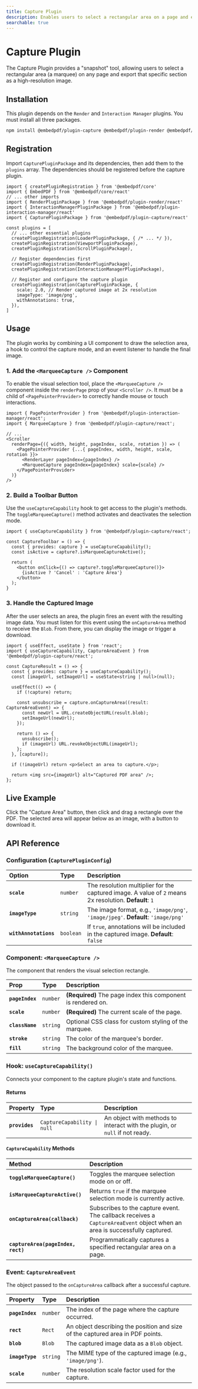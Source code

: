 ```yaml
---
title: Capture Plugin
description: Enables users to select a rectangular area on a page and export it as an image snapshot.
searchable: true
---
```


# Capture Plugin

The Capture Plugin provides a "snapshot" tool, allowing users to select a rectangular area (a marquee) on any page and export that specific section as a high-resolution image.

## Installation

This plugin depends on the `Render` and `Interaction Manager` plugins. You must install all three packages.

```sh npm2yarn
npm install @embedpdf/plugin-capture @embedpdf/plugin-render @embedpdf/plugin-interaction-manager
````

## Registration

Import `CapturePluginPackage` and its dependencies, then add them to the `plugins` array. The dependencies should be registered before the capture plugin.

```tsx {6, 16, 19-23}
import { createPluginRegistration } from '@embedpdf/core'
import { EmbedPDF } from '@embedpdf/core/react'
// ... other imports
import { RenderPluginPackage } from '@embedpdf/plugin-render/react'
import { InteractionManagerPluginPackage } from '@embedpdf/plugin-interaction-manager/react'
import { CapturePluginPackage } from '@embedpdf/plugin-capture/react'

const plugins = [
  // ... other essential plugins
  createPluginRegistration(LoaderPluginPackage, { /* ... */ }),
  createPluginRegistration(ViewportPluginPackage),
  createPluginRegistration(ScrollPluginPackage),

  // Register dependencies first
  createPluginRegistration(RenderPluginPackage),
  createPluginRegistration(InteractionManagerPluginPackage),

  // Register and configure the capture plugin
  createPluginRegistration(CapturePluginPackage, {
    scale: 2.0, // Render captured image at 2x resolution
    imageType: 'image/png',
    withAnnotations: true,
  }),
]
```

## Usage

The plugin works by combining a UI component to draw the selection area, a hook to control the capture mode, and an event listener to handle the final image.

### 1\. Add the `<MarqueeCapture />` Component

To enable the visual selection tool, place the `<MarqueeCapture />` component inside the `renderPage` prop of your `<Scroller />`. It must be a child of `<PagePointerProvider>` to correctly handle mouse or touch interactions.

```tsx {2, 9}
import { PagePointerProvider } from '@embedpdf/plugin-interaction-manager/react';
import { MarqueeCapture } from '@embedpdf/plugin-capture/react';

// ...
<Scroller
  renderPage={({ width, height, pageIndex, scale, rotation }) => (
    <PagePointerProvider {...{ pageIndex, width, height, scale, rotation }}>
      <RenderLayer pageIndex={pageIndex} />
      <MarqueeCapture pageIndex={pageIndex} scale={scale} />
    </PagePointerProvider>
  )}
/>
```

### 2\. Build a Toolbar Button

Use the `useCaptureCapability` hook to get access to the plugin's methods. The `toggleMarqueeCapture()` method activates and deactivates the selection mode.

```tsx
import { useCaptureCapability } from '@embedpdf/plugin-capture/react';

const CaptureToolbar = () => {
  const { provides: capture } = useCaptureCapability();
  const isActive = capture?.isMarqueeCaptureActive();

  return (
    <button onClick={() => capture?.toggleMarqueeCapture()}>
      {isActive ? 'Cancel' : 'Capture Area'}
    </button>
  );
}
```

### 3\. Handle the Captured Image

After the user selects an area, the plugin fires an event with the resulting image data. You must listen for this event using the `onCaptureArea` method to receive the `Blob`. From there, you can display the image or trigger a download.

```tsx
import { useEffect, useState } from 'react';
import { useCaptureCapability, CaptureAreaEvent } from '@embedpdf/plugin-capture/react';

const CaptureResult = () => {
  const { provides: capture } = useCaptureCapability();
  const [imageUrl, setImageUrl] = useState<string | null>(null);

  useEffect(() => {
    if (!capture) return;

    const unsubscribe = capture.onCaptureArea((result: CaptureAreaEvent) => {
      const newUrl = URL.createObjectURL(result.blob);
      setImageUrl(newUrl);
    });

    return () => {
      unsubscribe();
      if (imageUrl) URL.revokeObjectURL(imageUrl);
    };
  }, [capture]);

  if (!imageUrl) return <p>Select an area to capture.</p>;

  return <img src={imageUrl} alt="Captured PDF area" />;
};
```

## Live Example

Click the "Capture Area" button, then click and drag a rectangle over the PDF. The selected area will appear below as an image, with a button to download it.


<PDFViewer />

## API Reference

### Configuration (`CapturePluginConfig`)

| Option | Type | Description |
| :--- | :--- | :--- |
| **`scale`** | `number` | The resolution multiplier for the captured image. A value of `2` means 2x resolution. **Default**: `1` |
| **`imageType`** | `string` | The image format, e.g., `'image/png'`, `'image/jpeg'`. **Default**: `'image/png'` |
| **`withAnnotations`** | `boolean` | If `true`, annotations will be included in the captured image. **Default**: `false` |

### Component: `<MarqueeCapture />`

The component that renders the visual selection rectangle.

| Prop | Type | Description |
| :--- | :--- | :--- |
| **`pageIndex`** | `number` | **(Required)** The page index this component is rendered on. |
| **`scale`** | `number` | **(Required)** The current scale of the page. |
| **`className`** | `string` | Optional CSS class for custom styling of the marquee. |
| **`stroke`** | `string` | The color of the marquee's border. |
| **`fill`** | `string` | The background color of the marquee. |

### Hook: `useCaptureCapability()`

Connects your component to the capture plugin's state and functions.

#### Returns

| Property | Type | Description |
| :--- | :--- | :--- |
| **`provides`**| `CaptureCapability \| null` | An object with methods to interact with the plugin, or `null` if not ready. |

#### `CaptureCapability` Methods

| Method | Description |
| :--- | :--- |
| **`toggleMarqueeCapture()`** | Toggles the marquee selection mode on or off. |
| **`isMarqueeCaptureActive()`**| Returns `true` if the marquee selection mode is currently active. |
| **`onCaptureArea(callback)`** | Subscribes to the capture event. The callback receives a `CaptureAreaEvent` object when an area is successfully captured. |
| **`captureArea(pageIndex, rect)`** | Programmatically captures a specified rectangular area on a page. |

### Event: `CaptureAreaEvent`

The object passed to the `onCaptureArea` callback after a successful capture.

| Property | Type | Description |
| :--- | :--- | :--- |
| **`pageIndex`** | `number` | The index of the page where the capture occurred. |
| **`rect`** | `Rect` | An object describing the position and size of the captured area in PDF points. |
| **`blob`** | `Blob` | The captured image data as a `Blob` object. |
| **`imageType`** | `string` | The MIME type of the captured image (e.g., `'image/png'`). |
| **`scale`** | `number` | The resolution scale factor used for the capture. |
